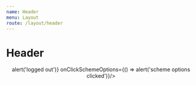```yaml
---
name: Header
menu: Layout
route: /layout/header
---
```



# Header

<Playground>
	<Header title="Test Scheme Return"
	logoUrl="https://www.thepensionsregulator.gov.uk/-/media/thepensionsregulator/images/logo/tpr-logo-header.ashx"
	onClickLogout={() => alert('logged out')}
	onClickSchemeOptions={() => alert('scheme options clicked')}/>
</Playground>
